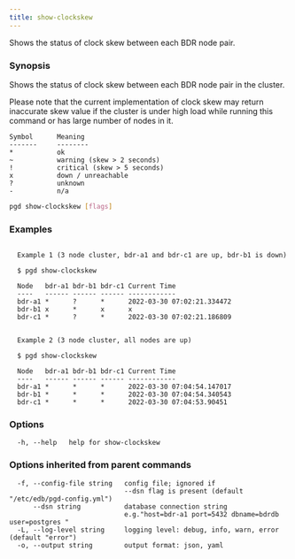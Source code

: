 ```yaml
---
title: show-clockskew
---
```


Shows the status of clock skew between each BDR node pair.

### Synopsis

Shows the status of clock skew between each BDR node pair in the cluster.

Please note that the current implementation of clock skew may return inaccurate
skew value if the cluster is under high load while running this command or has
large number of nodes in it.

    Symbol      Meaning
    -------     --------
    *           ok
    ~           warning (skew > 2 seconds)
    !           critical (skew > 5 seconds)
    x           down / unreachable
    ?           unknown
    -           n/a

```sh
pgd show-clockskew [flags]
```

### Examples

```text

  Example 1 (3 node cluster, bdr-a1 and bdr-c1 are up, bdr-b1 is down)

  $ pgd show-clockskew

  Node   bdr-a1 bdr-b1 bdr-c1 Current Time
  ----   ------ ------ ------ ------------
  bdr-a1 *      ?      *      2022-03-30 07:02:21.334472
  bdr-b1 x      *      x      x
  bdr-c1 *      ?      *      2022-03-30 07:02:21.186809


  Example 2 (3 node cluster, all nodes are up)

  $ pgd show-clockskew

  Node   bdr-a1 bdr-b1 bdr-c1 Current Time
  ----   ------ ------ ------ ------------
  bdr-a1 *      *      *      2022-03-30 07:04:54.147017
  bdr-b1 *      *      *      2022-03-30 07:04:54.340543
  bdr-c1 *      *      *      2022-03-30 07:04:53.90451

```

### Options

```text
  -h, --help   help for show-clockskew
```

### Options inherited from parent commands

```text
  -f, --config-file string   config file; ignored if 
                             --dsn flag is present (default "/etc/edb/pgd-config.yml")
      --dsn string           database connection string
                             e.g."host=bdr-a1 port=5432 dbname=bdrdb user=postgres "
  -L, --log-level string     logging level: debug, info, warn, error (default "error")
  -o, --output string        output format: json, yaml
```
